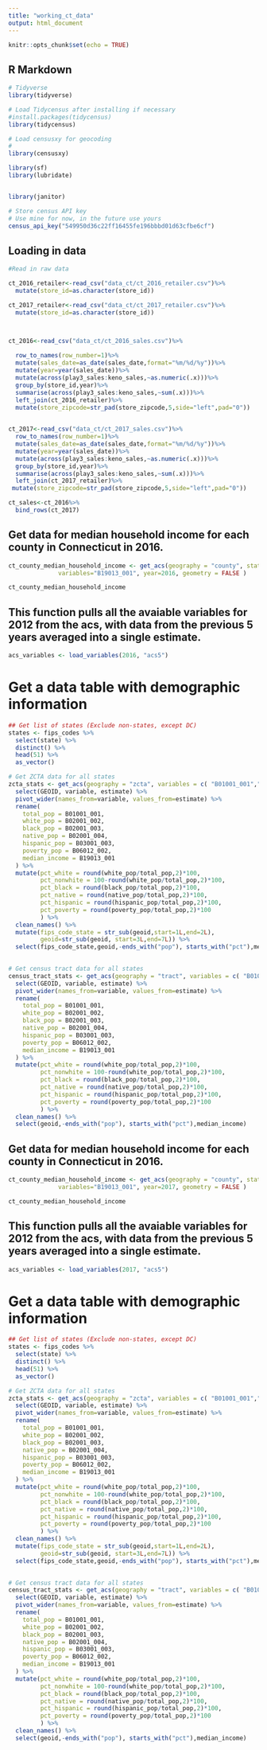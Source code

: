 ```yaml
---
title: "working_ct_data"
output: html_document
---
```


```r
knitr::opts_chunk$set(echo = TRUE)
```

## R Markdown

```r
# Tidyverse
library(tidyverse)

# Load Tidycensus after installing if necessary
#install.packages(tidycensus)
library(tidycensus)

# Load censusxy for geocoding
# 
library(censusxy)

library(sf)
library(lubridate)


library(janitor)

# Store census API key
# Use mine for now, in the future use yours
census_api_key("549950d36c22ff16455fe196bbbd01d63cfbe6cf")

```


## Loading in data 
```r

#Read in raw data 

ct_2016_retailer<-read_csv("data_ct/ct_2016_retailer.csv")%>%
  mutate(store_id=as.character(store_id))

ct_2017_retailer<-read_csv("data_ct/ct_2017_retailer.csv")%>%
  mutate(store_id=as.character(store_id))



ct_2016<-read_csv("data_ct/ct_2016_sales.csv")%>%
 
  row_to_names(row_number=1)%>%
  mutate(sales_date=as_date(sales_date,format="%m/%d/%y"))%>%
  mutate(year=year(sales_date))%>%
  mutate(across(play3_sales:keno_sales,~as.numeric(.x)))%>%
  group_by(store_id,year)%>%
  summarise(across(play3_sales:keno_sales,~sum(.x)))%>%
  left_join(ct_2016_retailer)%>%
  mutate(store_zipcode=str_pad(store_zipcode,5,side="left",pad="0"))

  
ct_2017<-read_csv("data_ct/ct_2017_sales.csv")%>%
  row_to_names(row_number=1)%>%
  mutate(sales_date=as_date(sales_date,format="%m/%d/%y"))%>%
  mutate(year=year(sales_date))%>%
  mutate(across(play3_sales:keno_sales,~as.numeric(.x)))%>%
  group_by(store_id,year)%>%
  summarise(across(play3_sales:keno_sales,~sum(.x)))%>%
  left_join(ct_2017_retailer)%>%
 mutate(store_zipcode=str_pad(store_zipcode,5,side="left",pad="0"))

ct_sales<-ct_2016%>%
  bind_rows(ct_2017)

```

## Get data for median household income for each county in Connecticut in 2016.

```r
ct_county_median_household_income <- get_acs(geography = "county", state="CT",
              variables="B19013_001", year=2016, geometry = FALSE )

ct_county_median_household_income

```

## This function pulls all the avaiable variables for 2012 from the acs, with data from the previous 5 years averaged into a single estimate. 

```r
acs_variables <- load_variables(2016, "acs5")
```

# Get a data table with demographic information


```r
## Get list of states (Exclude non-states, except DC)
states <- fips_codes %>%
  select(state) %>%
  distinct() %>%
  head(51) %>%
  as_vector() 

# Get ZCTA data for all states   
zcta_stats <- get_acs(geography = "zcta", variables = c( "B01001_001","B02001_002","B02001_003","B02001_004","B03001_003","B06012_002","B19013_001"), year = 2016) %>%
  select(GEOID, variable, estimate) %>%
  pivot_wider(names_from=variable, values_from=estimate) %>%
  rename(
    total_pop = B01001_001,
    white_pop = B02001_002,
    black_pop = B02001_003,
    native_pop = B02001_004,
    hispanic_pop = B03001_003,
    poverty_pop = B06012_002,
    median_income = B19013_001
  ) %>%
  mutate(pct_white = round(white_pop/total_pop,2)*100,
         pct_nonwhite = 100-round(white_pop/total_pop,2)*100,
         pct_black = round(black_pop/total_pop,2)*100,
         pct_native = round(native_pop/total_pop,2)*100,
         pct_hispanic = round(hispanic_pop/total_pop,2)*100,
         pct_poverty = round(poverty_pop/total_pop,2)*100
         ) %>%
  clean_names() %>%
  mutate(fips_code_state = str_sub(geoid,start=1L,end=2L),
         geoid=str_sub(geoid, start=3L,end=7L)) %>%
  select(fips_code_state,geoid,-ends_with("pop"), starts_with("pct"),median_income) 

  
# Get census tract data for all states
census_tract_stats <- get_acs(geography = "tract", variables = c( "B01001_001","B02001_002","B02001_003","B02001_004","B03001_003","B06012_002","B19013_001"), state=states,year = 2016) %>%
  select(GEOID, variable, estimate) %>%
  pivot_wider(names_from=variable, values_from=estimate) %>%
  rename(
    total_pop = B01001_001,
    white_pop = B02001_002,
    black_pop = B02001_003,
    native_pop = B02001_004,
    hispanic_pop = B03001_003,
    poverty_pop = B06012_002,
    median_income = B19013_001
  ) %>%
  mutate(pct_white = round(white_pop/total_pop,2)*100,
         pct_nonwhite = 100-round(white_pop/total_pop,2)*100,
         pct_black = round(black_pop/total_pop,2)*100,
         pct_native = round(native_pop/total_pop,2)*100,
         pct_hispanic = round(hispanic_pop/total_pop,2)*100,
         pct_poverty = round(poverty_pop/total_pop,2)*100
         ) %>%
  clean_names() %>%
  select(geoid,-ends_with("pop"), starts_with("pct"),median_income)


```
## Get data for median household income for each county in Connecticut in 2016.
```r
ct_county_median_household_income <- get_acs(geography = "county", state="CT",
              variables="B19013_001", year=2017, geometry = FALSE )

ct_county_median_household_income

```

## This function pulls all the avaiable variables for 2012 from the acs, with data from the previous 5 years averaged into a single estimate. 

```r
acs_variables <- load_variables(2017, "acs5")
```

# Get a data table with demographic information


```r
## Get list of states (Exclude non-states, except DC)
states <- fips_codes %>%
  select(state) %>%
  distinct() %>%
  head(51) %>%
  as_vector() 

# Get ZCTA data for all states   
zcta_stats <- get_acs(geography = "zcta", variables = c( "B01001_001","B02001_002","B02001_003","B02001_004","B03001_003","B06012_002","B19013_001"), year = 2017) %>%
  select(GEOID, variable, estimate) %>%
  pivot_wider(names_from=variable, values_from=estimate) %>%
  rename(
    total_pop = B01001_001,
    white_pop = B02001_002,
    black_pop = B02001_003,
    native_pop = B02001_004,
    hispanic_pop = B03001_003,
    poverty_pop = B06012_002,
    median_income = B19013_001
  ) %>%
  mutate(pct_white = round(white_pop/total_pop,2)*100,
         pct_nonwhite = 100-round(white_pop/total_pop,2)*100,
         pct_black = round(black_pop/total_pop,2)*100,
         pct_native = round(native_pop/total_pop,2)*100,
         pct_hispanic = round(hispanic_pop/total_pop,2)*100,
         pct_poverty = round(poverty_pop/total_pop,2)*100
         ) %>%
  clean_names() %>%
  mutate(fips_code_state = str_sub(geoid,start=1L,end=2L),
         geoid=str_sub(geoid, start=3L,end=7L)) %>%
  select(fips_code_state,geoid,-ends_with("pop"), starts_with("pct"),median_income) 

  
# Get census tract data for all states
census_tract_stats <- get_acs(geography = "tract", variables = c( "B01001_001","B02001_002","B02001_003","B02001_004","B03001_003","B06012_002","B19013_001"), state=states,year = 2017) %>%
  select(GEOID, variable, estimate) %>%
  pivot_wider(names_from=variable, values_from=estimate) %>%
  rename(
    total_pop = B01001_001,
    white_pop = B02001_002,
    black_pop = B02001_003,
    native_pop = B02001_004,
    hispanic_pop = B03001_003,
    poverty_pop = B06012_002,
    median_income = B19013_001
  ) %>%
  mutate(pct_white = round(white_pop/total_pop,2)*100,
         pct_nonwhite = 100-round(white_pop/total_pop,2)*100,
         pct_black = round(black_pop/total_pop,2)*100,
         pct_native = round(native_pop/total_pop,2)*100,
         pct_hispanic = round(hispanic_pop/total_pop,2)*100,
         pct_poverty = round(poverty_pop/total_pop,2)*100
         ) %>%
  clean_names() %>%
  select(geoid,-ends_with("pop"), starts_with("pct"),median_income)


```
